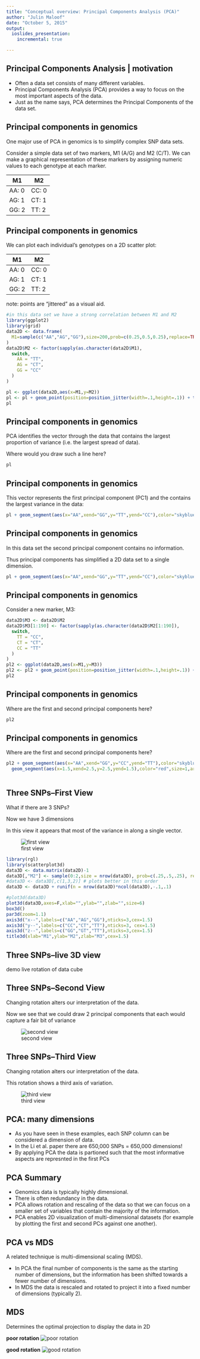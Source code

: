 ```yaml
---
title: "Conceptual overview: Principal Components Analysis (PCA)"
author: "Julin Maloof"
date: "October 5, 2015"
output: 
  ioslides_presentation:
    incremental: true

---
```

## Principal Components Analysis | motivation

* Often a data set consists of many different variables.
* Principal Components Analysis (PCA) provides a way to focus on the most important aspects of the data.
* Just as the name says, PCA determines the Principal Components of the data set.

## Principal components in genomics

One major use of PCA in genomics is to simplify complex SNP data sets.

Consider a simple data set of two markers, M1 (A/G) and M2 (C/T).  We can make a graphical representation of these markers by assigning numeric values to each genotype at each marker.

| M1   | M2  |
|------|-----|
|AA: 0 |CC: 0|
|AG: 1 |CT: 1|
|GG: 2 |TT: 2|

## Principal components in genomics {.build}

<div class="columns-2">

We can plot each individual's genotypes on a 2D scatter plot:

| M1   | M2  |
|------|-----|
|AA: 0 |CC: 0|
|AG: 1 |CT: 1|
|GG: 2 |TT: 2|

note: points are "jittered" as a visual aid.

```r
#in this data set we have a strong correlation between M1 and M2
library(ggplot2)
library(grid)
data2D <- data.frame(
  M1=sample(c("AA","AG","GG"),size=200,prob=c(0.25,0.5,0.25),replace=TRUE)
)
data2D$M2 <- factor(sapply(as.character(data2D$M1), 
  switch,
    AA = "TT", 
    AG = "CT", 
    GG = "CC"
  )
)

pl <- ggplot(data2D,aes(x=M1,y=M2))
pl <- pl + geom_point(position=position_jitter(width=.1,height=.1)) + theme(axis.title = element_text(size=16), axis.text = element_text(size=16))    
pl
```

</div>

## Principal components in genomics

PCA identifies the vector through the data that contains the largest proportion of variance (i.e. the largest spread of data).

Where would you draw such a line here?

```r
pl
```

## Principal components in genomics

This vector represents the first principal component (PC1) and the contains the largest variance in the data:

```r
pl + geom_segment(aes(x="AA",xend="GG",y="TT",yend="CC"),color="skyblue",size=2,arrow=arrow(ends="both",length=unit(.1,"native")))
```

## Principal components in genomics

In this data set the second principal component contains no information. 

Thus principal components has simplified a 2D data set to a single dimension.

```r
pl + geom_segment(aes(x="AA",xend="GG",y="TT",yend="CC"),color="skyblue",size=2,arrow=arrow(ends="both",length=unit(.1,"native")))
```

## Principal components in genomics

Consider a new marker, M3:

```r
data2D$M3 <- data2D$M2
data2D$M3[1:190] <- factor(sapply(as.character(data2D$M2[1:190]), 
  switch,
    TT = "CC", 
    CT = "CT",
    CC = "TT"
  )
)
pl2 <- ggplot(data2D,aes(x=M1,y=M3))
pl2 <- pl2 + geom_point(position=position_jitter(width=.1,height=.1)) + theme(axis.title = element_text(size=16), axis.text = element_text(size=16))    
pl2
```

## Principal components in genomics

Where are the first and second principal components here?

```r
pl2
```

## Principal components in genomics

Where are the first and second principal components here?

```r
pl2 + geom_segment(aes(x="AA",xend="GG",y="CC",yend="TT"),color="skyblue",size=2,arrow=arrow(ends="both",length=unit(.1,"native"))) +
  geom_segment(aes(x=1.5,xend=2.5,y=2.5,yend=1.5),color="red",size=1,arrow=arrow(ends="both",length=unit(.1,"native")))
  
```

## Three SNPs--First View
<div class="columns-2">
What if there are 3 SNPs? 

Now we have 3 dimensions

In this view it appears that most of the variance in along a single vector.

![first view](3D_SNPs_1.png)

```r
library(rgl)
library(scatterplot3d)
data3D <- data.matrix(data2D)-1
data3D[,"M2"] <- sample(0:2,size = nrow(data3D), prob=c(.25,.5,.25), replace=TRUE)
#data3D <- data3D[,c(1,3,2)] # plots better in this order
data3D <- data3D + runif(n = nrow(data3D)*ncol(data3D),-.1,.1)

#plot3d(data3D)
plot3d(data3D,axes=F,xlab="",ylab="",zlab="",size=6)
box3d()
par3d(zoom=1.1)
axis3d("x--",labels=c("AA","AG","GG"),nticks=3,cex=1.5)
axis3d("y--",labels=c("CC","CT","TT"),nticks=3, cex=1.5)
axis3d("z--",labels=c("GG","GT","TT"),nticks=3,cex=1.5)
title3d(xlab="M1",ylab="M2",zlab="M3",cex=1.5)

```
</div>

## Three SNPs--live 3D view

demo live rotation of data cube

## Three SNPs--Second View

<div class="columns-2">
Changing rotation alters our interpretation of the data.

Now we see that we could draw 2 principal components that each would capture a fair bit of variance

![second view](3D_SNPs_2.png)

</div>

## Three SNPs--Third View

<div class="columns-2">
Changing rotation alters our interpretation of the data.

This rotation shows a third axis of variation.

![third view](3D_SNPs_3.png)

</div>

## PCA: many dimensions

* As you have seen in these examples, each SNP column can be considered a dimension of data.
* In the Li et al. paper there are 650,000 SNPs = 650,000 dimensions!
* By applying PCA the data is partioned such that the most informative aspects are represnted in the first PCs

## PCA Summary

* Genomics data is typically highly dimensional.
* There is often redundancy in the data.
* PCA allows rotation and rescaling of the data so that we can focus on a smaller set of variables that contain the majority of the information.
* PCA enables 2D visualization of multi-dimensional datasets (for example by plotting the first and second PCs against one another).

## PCA vs MDS

A related technique is multi-dimensional scaling (MDS).

* In PCA the final number of components is the same as the starting number of dimensions, but the information has been shifted towards a fewer number of dimensions.
* In MDS the data is rescaled and rotated to project it into a fixed number of dimensions (typically 2).  

## MDS

Determines the optimal projection to display the data in 2D

<div class="columns-2">
__poor rotation__
![poor rotation](3D_SNPs_1.png) 

__good rotation__
![good rotation](3D_SNPs_3.png)
</div>